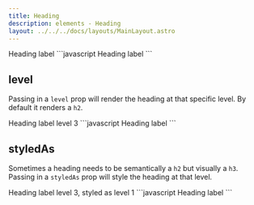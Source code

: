 ```yaml
---
title: Heading
description: elements - Heading
layout: ../../../docs/layouts/MainLayout.astro
---
```



<ComponentWrapper>
	<Heading>Heading label</Heading>
</ComponentWrapper>
```javascript
<Heading>Heading label</Heading>
```

## level

Passing in a `level` prop will render the heading at that specific level.
By default it renders a `h2`.

<ComponentWrapper>
	<Heading level={3}>Heading label level 3</Heading>
</ComponentWrapper>
```javascript
<Heading level={3}>Heading label</Heading>
```

## styledAs

Sometimes a heading needs to be semantically a `h2` but visually a `h3`.
Passing in a `styledAs` prop will style the heading at that level.

<ComponentWrapper>
	<Heading level={3} styledAs={1}>
		Heading label level 3, styled as level 1
	</Heading>
</ComponentWrapper>
```javascript
<Heading level={3} styledAs={1}>
	Heading label
</Heading>
```
